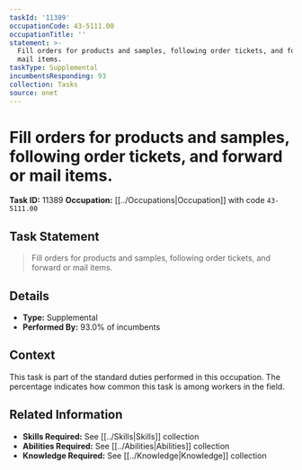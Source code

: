 ```yaml
---
taskId: '11389'
occupationCode: 43-5111.00
occupationTitle: ''
statement: >-
  Fill orders for products and samples, following order tickets, and forward or
  mail items.
taskType: Supplemental
incumbentsResponding: 93
collection: Tasks
source: onet
---
```

# Fill orders for products and samples, following order tickets, and forward or mail items.

**Task ID:** 11389
**Occupation:** [[../Occupations|Occupation]] with code `43-5111.00`

## Task Statement

> Fill orders for products and samples, following order tickets, and forward or mail items.

## Details

- **Type:** Supplemental
- **Performed By:** 93.0% of incumbents

## Context

This task is part of the standard duties performed in this occupation. The percentage indicates how common this task is among workers in the field.

## Related Information

- **Skills Required:** See [[../Skills|Skills]] collection
- **Abilities Required:** See [[../Abilities|Abilities]] collection
- **Knowledge Required:** See [[../Knowledge|Knowledge]] collection

